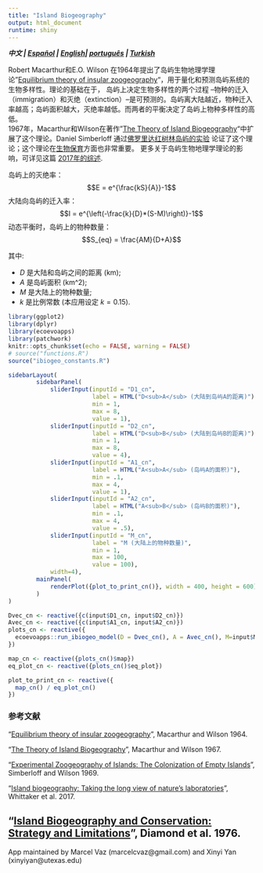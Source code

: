 ```yaml
---
title: "Island Biogeography"
output: html_document
runtime: shiny
---
```


***中文 | [Español](https://ecoevoapps.shinyapps.io/island_biogeography_es) | [English](https://ecoevoapps.shinyapps.io/island_biogeography)| [português](https://ecoevoapps.shinyapps.io/island_biogeography_pt) | [Turkish](https://ecoevoapps.shinyapps.io/island_biogeography_ch)  ***

Robert Macarthur和E.O. Wilson 在1964年提出了岛屿生物地理学理论"[Equilibrium theory of insular zoogeography](https://onlinelibrary.wiley.com/doi/pdf/10.1111/j.1558-5646.1963.tb03295.x)"，用于量化和预测岛屿系统的生物多样性。理论的基础在于， 岛屿上决定生物多样性的两个过程 --物种的迁入（immigration）和灭绝（extinction）--是可预测的。岛屿离大陆越近，物种迁入率越高；岛屿面积越大，灭绝率越低。而两者的平衡决定了岛屿上物种多样性的高低。  
1967年，Macarthur和Wilson在著作"[The Theory of Island Biogeography](https://en.wikipedia.org/wiki/The_Theory_of_Island_Biogeography)"中扩展了这个理论。Daniel Simberloff 通过[佛罗里达红树林岛屿的实验](https://esajournals.onlinelibrary.wiley.com/doi/abs/10.2307/1934856) 论证了这个理论；这个理论在[生物保育](https://www.jstor.org/stable/1742652)方面也非常重要。 更多关于岛屿生物地理学理论的影响，可详见这篇 [2017年的综述](https://science.sciencemag.org/content/357/6354/eaam8326).

岛屿上的灭绝率：
$$E = e^{\frac{kS}{A}}-1$$
大陆向岛屿的迁入率：
$$I = e^{\left(-\frac{k}{D}*(S-M)\right)}-1$$
动态平衡时，岛屿上的物种数量：  
$$S_{eq} = \frac{AM}{D+A}$$

其中:

- $D$ 是大陆和岛屿之间的距离 (km);  
- $A$ 是岛屿面积 (km^2);  
- $M$ 是大陆上的物种数量;  
- $k$ 是比例常数 (本应用设定 $k=0.15$).


```r
library(ggplot2)
library(dplyr)
library(ecoevoapps)
library(patchwork)
knitr::opts_chunk$set(echo = FALSE, warning = FALSE)
# source("functions.R")
source("ibiogeo_constants.R")
```



```r
sidebarLayout(
        sidebarPanel(
            sliderInput(inputId = "D1_cn",
                        label = HTML("D<sub>A</sub> (大陆到岛屿A的距离)"),
                        min = 1,
                        max = 8,
                        value = 1),
            sliderInput(inputId = "D2_cn",
                        label = HTML("D<sub>B</sub> (大陆到岛屿B的距离)"),
                        min = 1,
                        max = 8,
                        value = 4),            
            sliderInput(inputId = "A1_cn",
                        label = HTML("A<sub>A</sub> (岛屿A的面积)"),
                        min = .1,
                        max = 4,
                        value = 1),
            sliderInput(inputId = "A2_cn",
                        label = HTML("A<sub>B</sub> (岛屿B的面积)"),
                        min = .1,
                        max = 4,
                        value = .5),
            sliderInput(inputId = "M_cn",
                        label = "M (大陆上的物种数量)",
                        min = 1,
                        max = 100,
                        value = 100),
            width=4),
        mainPanel(
            renderPlot({plot_to_print_cn()}, width = 400, height = 600)
        )
)

Dvec_cn <- reactive({c(input$D1_cn, input$D2_cn)})
Avec_cn <- reactive({c(input$A1_cn, input$A2_cn)})
plots_cn <- reactive({
  ecoevoapps::run_ibiogeo_model(D = Dvec_cn(), A = Avec_cn(), M=input$M_cn, k=0.015)
})

map_cn <- reactive({plots_cn()$map})
eq_plot_cn <- reactive({plots_cn()$eq_plot})

plot_to_print_cn <- reactive({
  map_cn() / eq_plot_cn()
})

```



### 参考文献 

"[Equilibrium theory of insular zoogeography](https://onlinelibrary.wiley.com/doi/pdf/10.1111/j.1558-5646.1963.tb03295.x)", Macarthur and Wilson 1964.  

"[The Theory of Island Biogeography](https://en.wikipedia.org/wiki/The_Theory_of_Island_Biogeography)", Macarthur and Wilson 1967. 

"[Experimental Zoogeography of Islands: The Colonization of Empty Islands](https://esajournals.onlinelibrary.wiley.com/doi/abs/10.2307/1934856)", Simberloff and Wilson 1969.  

"[Island biogeography: Taking the long view of nature’s laboratories](https://science.sciencemag.org/content/357/6354/eaam8326)", Whittaker et al. 2017. 

"[Island Biogeography and Conservation: Strategy and Limitations](https://www.jstor.org/stable/1742652)", Diamond et al. 1976. 
---------------

App maintained by Marcel Vaz (marcelcvaz@gmail.com) and Xinyi Yan (xinyiyan@utexas.edu)
